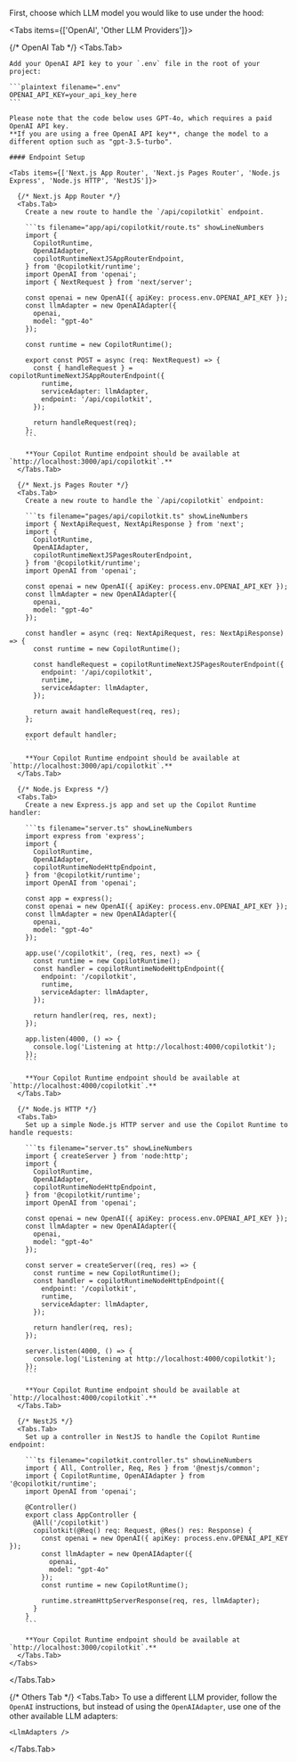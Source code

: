 
First, choose which LLM model you would like to use under the hood:

<Tabs items={['OpenAI', 'Other LLM Providers']}>

  {/* OpenAI Tab */}
  <Tabs.Tab>
  
    Add your OpenAI API key to your `.env` file in the root of your project:

    ```plaintext filename=".env"
    OPENAI_API_KEY=your_api_key_here
    ```

    Please note that the code below uses GPT-4o, which requires a paid OpenAI API key.
    **If you are using a free OpenAI API key**, change the model to a different option such as "gpt-3.5-turbo".

    #### Endpoint Setup

    <Tabs items={['Next.js App Router', 'Next.js Pages Router', 'Node.js Express', 'Node.js HTTP', 'NestJS']}>

      {/* Next.js App Router */}
      <Tabs.Tab>
        Create a new route to handle the `/api/copilotkit` endpoint.

        ```ts filename="app/api/copilotkit/route.ts" showLineNumbers
        import {
          CopilotRuntime,
          OpenAIAdapter,
          copilotRuntimeNextJSAppRouterEndpoint,
        } from '@copilotkit/runtime';
        import OpenAI from 'openai';
        import { NextRequest } from 'next/server';

        const openai = new OpenAI({ apiKey: process.env.OPENAI_API_KEY });
        const llmAdapter = new OpenAIAdapter({ 
          openai,
          model: "gpt-4o"
        });

        const runtime = new CopilotRuntime();

        export const POST = async (req: NextRequest) => {
          const { handleRequest } = copilotRuntimeNextJSAppRouterEndpoint({
            runtime,
            serviceAdapter: llmAdapter,
            endpoint: '/api/copilotkit',
          });

          return handleRequest(req);
        };
        ```

        **Your Copilot Runtime endpoint should be available at `http://localhost:3000/api/copilotkit`.**
      </Tabs.Tab>

      {/* Next.js Pages Router */}
      <Tabs.Tab>
        Create a new route to handle the `/api/copilotkit` endpoint:

        ```ts filename="pages/api/copilotkit.ts" showLineNumbers
        import { NextApiRequest, NextApiResponse } from 'next';
        import {
          CopilotRuntime,
          OpenAIAdapter,
          copilotRuntimeNextJSPagesRouterEndpoint,
        } from '@copilotkit/runtime';
        import OpenAI from 'openai';

        const openai = new OpenAI({ apiKey: process.env.OPENAI_API_KEY });
        const llmAdapter = new OpenAIAdapter({ 
          openai,
          model: "gpt-4o"
        });

        const handler = async (req: NextApiRequest, res: NextApiResponse) => {
          const runtime = new CopilotRuntime();

          const handleRequest = copilotRuntimeNextJSPagesRouterEndpoint({
            endpoint: '/api/copilotkit',
            runtime,
            serviceAdapter: llmAdapter,
          });

          return await handleRequest(req, res);
        };

        export default handler;
        ```

        **Your Copilot Runtime endpoint should be available at `http://localhost:3000/api/copilotkit`.**
      </Tabs.Tab>

      {/* Node.js Express */}
      <Tabs.Tab>
        Create a new Express.js app and set up the Copilot Runtime handler:

        ```ts filename="server.ts" showLineNumbers
        import express from 'express';
        import {
          CopilotRuntime,
          OpenAIAdapter,
          copilotRuntimeNodeHttpEndpoint,
        } from '@copilotkit/runtime';
        import OpenAI from 'openai';

        const app = express();
        const openai = new OpenAI({ apiKey: process.env.OPENAI_API_KEY });
        const llmAdapter = new OpenAIAdapter({ 
          openai,
          model: "gpt-4o"
        });

        app.use('/copilotkit', (req, res, next) => {
          const runtime = new CopilotRuntime();
          const handler = copilotRuntimeNodeHttpEndpoint({
            endpoint: '/copilotkit',
            runtime,
            serviceAdapter: llmAdapter,
          });

          return handler(req, res, next);
        });

        app.listen(4000, () => {
          console.log('Listening at http://localhost:4000/copilotkit');
        });
        ```

        **Your Copilot Runtime endpoint should be available at `http://localhost:4000/copilotkit`.**
      </Tabs.Tab>

      {/* Node.js HTTP */}
      <Tabs.Tab>
        Set up a simple Node.js HTTP server and use the Copilot Runtime to handle requests:

        ```ts filename="server.ts" showLineNumbers
        import { createServer } from 'node:http';
        import {
          CopilotRuntime,
          OpenAIAdapter,
          copilotRuntimeNodeHttpEndpoint,
        } from '@copilotkit/runtime';
        import OpenAI from 'openai';

        const openai = new OpenAI({ apiKey: process.env.OPENAI_API_KEY });
        const llmAdapter = new OpenAIAdapter({ 
          openai,
          model: "gpt-4o"
        });

        const server = createServer((req, res) => {
          const runtime = new CopilotRuntime();
          const handler = copilotRuntimeNodeHttpEndpoint({
            endpoint: '/copilotkit',
            runtime,
            serviceAdapter: llmAdapter,
          });

          return handler(req, res);
        });

        server.listen(4000, () => {
          console.log('Listening at http://localhost:4000/copilotkit');
        });
        ```

        **Your Copilot Runtime endpoint should be available at `http://localhost:4000/copilotkit`.**
      </Tabs.Tab>

      {/* NestJS */}
      <Tabs.Tab>
        Set up a controller in NestJS to handle the Copilot Runtime endpoint:

        ```ts filename="copilotkit.controller.ts" showLineNumbers
        import { All, Controller, Req, Res } from '@nestjs/common';
        import { CopilotRuntime, OpenAIAdapter } from '@copilotkit/runtime';
        import OpenAI from 'openai';

        @Controller()
        export class AppController {
          @All('/copilotkit')
          copilotkit(@Req() req: Request, @Res() res: Response) {
            const openai = new OpenAI({ apiKey: process.env.OPENAI_API_KEY });
            const llmAdapter = new OpenAIAdapter({ 
              openai,
              model: "gpt-4o"
            });
            const runtime = new CopilotRuntime();

            runtime.streamHttpServerResponse(req, res, llmAdapter);
          }
        }
        ```

        **Your Copilot Runtime endpoint should be available at `http://localhost:3000/copilotkit`.**
      </Tabs.Tab>
    </Tabs>
  </Tabs.Tab>

  {/* Others Tab */}
  <Tabs.Tab>
  To use a different LLM provider, follow the `OpenAI` instructions,  but instead of using the `OpenAIAdapter`, use one of the other available LLM adapters:

    <LlmAdapters />
  </Tabs.Tab>

</Tabs>
